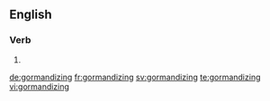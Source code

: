 ==English==

===Verb===
{{head|en|present participle}}

# {{present participle of|gormandize|lang=en}}

[[de:gormandizing]]
[[fr:gormandizing]]
[[sv:gormandizing]]
[[te:gormandizing]]
[[vi:gormandizing]]